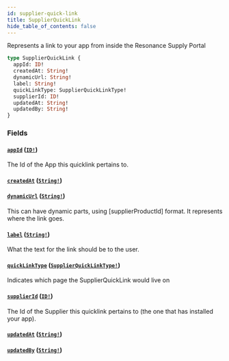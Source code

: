 ```yaml
---
id: supplier-quick-link
title: SupplierQuickLink
hide_table_of_contents: false
---
```



Represents a link to your app from inside the Resonance Supply Portal

```graphql
type SupplierQuickLink {
  appId: ID!
  createdAt: String!
  dynamicUrl: String!
  label: String!
  quickLinkType: SupplierQuickLinkType!
  supplierId: ID!
  updatedAt: String!
  updatedBy: String!
}
```


### Fields

#### [`appId`](#) ([`ID!`](/supply/api/graphql-admin/reference/scalars/id))

The Id of the App this quicklink pertains to.


#### [`createdAt`](#) ([`String!`](/supply/api/graphql-admin/reference/scalars/string))




#### [`dynamicUrl`](#) ([`String!`](/supply/api/graphql-admin/reference/scalars/string))

This can have dynamic parts, using [supplierProductId] format. It represents where the link goes.


#### [`label`](#) ([`String!`](/supply/api/graphql-admin/reference/scalars/string))

What the text for the link should be to the user.


#### [`quickLinkType`](#) ([`SupplierQuickLinkType!`](/supply/api/graphql-admin/reference/enums/supplier-quick-link-type))

Indicates which page the SupplierQuickLink would live on


#### [`supplierId`](#) ([`ID!`](/supply/api/graphql-admin/reference/scalars/id))

The Id of the Supplier this quicklink pertains to (the one that has installed your app).


#### [`updatedAt`](#) ([`String!`](/supply/api/graphql-admin/reference/scalars/string))




#### [`updatedBy`](#) ([`String!`](/supply/api/graphql-admin/reference/scalars/string))






